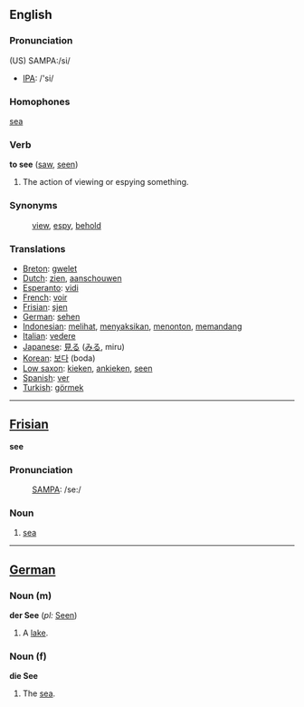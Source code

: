 ==English==
=== Pronunciation ===

(US) SAMPA:/si/
*[[w:IPA|IPA]]: /'si/

=== Homophones ===

[[sea]]

=== Verb ===

'''to see''' ([[saw]], [[seen]])

# The action of viewing or espying something.

=== Synonyms ===
:[[view]], [[espy]], [[behold]]

=== Translations ===
*[[Breton]]: [[gwelet]]
*[[Dutch]]: [[zien]], [[aanschouwen]]
*[[Esperanto]]: [[vidi]]
*[[French]]: [[voir]]
*[[Frisian]]: [[sjen]]
*[[German]]: [[sehen]]
*[[Indonesian]]: [[lihat|melihat]], [[saksi|menyaksikan]], [[tonton|menonton]], [[pandang|memandang]]
*[[Italian]]: [[vedere]]
*[[Japanese]]: [[見る]] ([[みる]], miru)
*[[Korean]]: [[보다]] (boda)
*[[Low saxon]]: [[kieken]], [[ankieken]], [[seen]]
*[[Spanish]]: [[ver]]
*[[Turkish]]: [[görmek]]

----

==[[Frisian]]==

'''see'''
===Pronunciation===
:[[SAMPA]]: /se:/

===Noun===

# [[sea]]

----

==[[German]]==
===Noun (m)===
'''der See''' (''pl:'' [[Seen]])

#A [[lake]].

===Noun (f)===
'''die See'''

#The [[sea]].